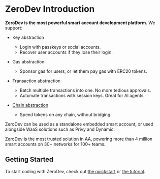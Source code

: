 # ZeroDev Introduction

**ZeroDev is the most powerful smart account development platform.**  We support:

- Key abstraction
    - Login with passkeys or social accounts.
    - Recover user accounts if they lose their login.

- Gas abstraction
    - Sponsor gas for users, or let them pay gas with ERC20 tokens.

- Transaction abstraction
    - Batch multiple transactions into one.  No more tedious approvals.
    - Automate transactions with session keys.  Great for AI agents.

- [Chain abstraction](/sdk/advanced/chain-abstraction)
    - Spend tokens on any chain, without bridging.

ZeroDev can be used as a standalone embedded smart account, or used alongside WaaS solutions such as Privy and Dynamic.

ZeroDev is the most trusted solution in AA, powering more than 4 million smart accounts on 30+ networks for 100+ teams.

## Getting Started

To start coding with ZeroDev, check out [the quickstart](/sdk/getting-started/quickstart) or [the tutorial](/sdk/getting-started/tutorial).
